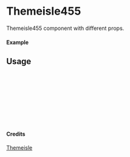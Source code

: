 
<Meta of={Themeisle455} title="Themeisle/Themeisle455" />

# Themeisle455

Themeisle455 component with different props.

#### Example

<Canvas of={Themeisle455.Primary} />

## Usage

```ts
import { Themeisle455 } from "yadl-ui";

const Example = () => {
  return (
      <Themeisle455 />
  );
};

export default Example;
```

#### Credits
[Themeisle](https://themeisle.com/illustrations/)
